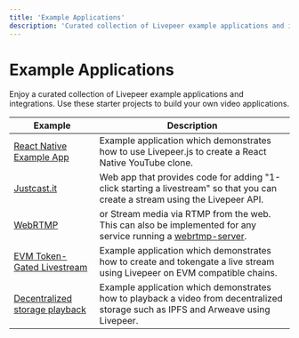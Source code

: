 ```yaml
---
title: 'Example Applications'
description: 'Curated collection of Livepeer example applications and integrations'
---
```


# Example Applications

Enjoy a curated collection of Livepeer example applications and integrations. Use these starter projects to build your own video applications.

| Example                                                                                      | Description                                                                                                                                                                                                                                                                                                                                                                                                                                     |
| -------------------------------------------------------------------------------------------- | ----------------------------------------------------------------------------------------------------------------------------------------------------------------------------------------------------------------------------------------------------------------------------------------------------------------------------------------------------------------------------------------------------------------------------------------------- |
| [React Native Example App](https://github.com/suhailkakar/Livepeer-YouTube)                  | Example application which demonstrates how to use Livepeer.js to create a React Native YouTube clone.                                                                                                                                                                                                                                                                                                                                           |
| [Justcast.it](https://github.com/victorges/justcast.it)                                      | Web app that provides code for adding "1-click starting a livestream" so that you can create a stream using the Livepeer API.                                                                                                                                                                                                                                                                                                                   |
| [WebRTMP](https://github.com/livepeer/webrtmp-sdk)                                           | or Stream media via RTMP from the web. This can also be implemented for any service running a [webrtmp-server](https://github.com/livepeer/webrtmp-sdk).                                                                                                                                                                                                                                                                                                                                                                                                                                                                                                                                                                
| [EVM Token-Gated Livestream](https://github.com/suhailkakar/Livepeer-EVM-Tokengating)                  | Example application which demonstrates how to create and tokengate a live stream using Livepeer on EVM compatible chains.                                                                                                                                                                                                                                                                                                                       |
| [Decentralized storage playback](https://github.com/suhailkakar/livepeer-dStorage-playback/) | Example application which demonstrates how to playback a video from decentralized storage such as IPFS and Arweave using Livepeer.                                                                                                                                                                                                                                                                                                              

